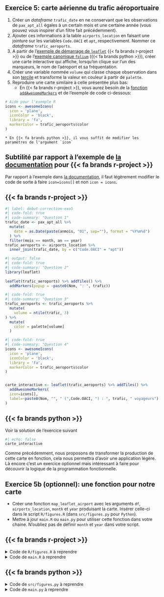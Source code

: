 ::: {.callout-note collapse="false" icon=false}
## `<i class="bi bi-book"></i>`{=html} Exercice 5: carte aérienne du trafic aéroportuaire

1. Créer un _dataframe_ `trafic_date` en ne conservant que les observations
de `pax_apt_all` égales à un certain mois et une certaine année (vous pouvez vous inspirer d'un filtre fait précédemment). 
2. Ajouter ces informations à la table `airports_location` en faisant une jointure sur les variables `Code.OACI` et `apt`, respectivement. Nommer ce _dataframe_ `trafic_aeroports`.
3. A partir de l'[exemple de démarrage de `leaflet`](https://rstudio.github.io/leaflet/articles/markers.html) {{< fa brands r-project >}} ou de l'[exemple canonique `folium`](https://python-visualization.github.io/folium/latest/getting_started.html#Adding-markers) ({{< fa brands python >}}),
créer une carte interactive qui affiche, lorsqu'on clique sur l'un des
marqueurs, le nom de l'aéroport et sa fréquentation. 
4. Créer une variable nommée `volume` qui classe chaque observation dans son [tercile](https://fr.wiktionary.org/wiki/tercile) et transforme la valeur
en couleur à partir de `palette`.  
5. Reproduire une carte similaire à celle présentée plus bas:
    * En {{< fa brands r-project >}}, vous aurez besoin de la [fonction `addAwesomeMarkers`](https://rstudio.github.io/leaflet/articles/markers.html#awesome-icons) et de l'exemple de code ci-dessous:

```.r
# Aide pour l'exemple R
icons <- awesomeIcons(
  icon = 'plane',
  iconColor = 'black',
  library = 'fa',
  markerColor = trafic_aeroports$color
)
```
        
    * En {{< fa brands python >}}, il vous suffit de modifier les paramètres de l'argument `icon`

        

:::: {.callout-warning collapse="true"}
## Subtilité par rapport à l'exemple de [la documentation](https://rstudio.github.io/leaflet/articles/markers.html#awesome-icons) pour {{< fa brands r-project >}}
Par rapport à l'exemple dans [la documentation](https://rstudio.github.io/leaflet/articles/markers.html#awesome-icons),
il faut légèrement modifier le code de sorte à faire `icon=icons[]`
et non `icon = icons`.
::::
:::

::::: {.panel-tabset group="language"}

## {{< fa brands r-project >}}


```r
#| label: debut-correction-exo5
#| code-fold: true
#| code-summary: "Question 1"
trafic_date <- pax_apt_all %>%
  mutate(
    date = as.Date(paste(anmois, "01", sep=""), format = "%Y%m%d")
  ) %>%
  filter(mois == month, an == year)
trafic_aeroports <- airports_location %>%
  inner_join(trafic_date, by = c("Code.OACI" = "apt"))
```


```r
#| output: false
#| code-fold: true
#| code-summary: "Question 2"
library(leaflet)
  
leaflet(trafic_aeroports) %>% addTiles() %>%
  addMarkers(popup = ~paste0(Nom, ": ", trafic)) 
```

```r
#| code-fold: true
#| code-summary: "Question 3"
trafic_aeroports <- trafic_aeroports %>%
  mutate(
    volume = ntile(trafic, 3)
) %>%
  mutate(
    color = palette[volume]
  )
```  


```r
#| code-fold: true
#| code-summary: "Question 4"
icons <- awesomeIcons(
  icon = 'plane',
  iconColor = 'black',
  library = 'fa',
  markerColor = trafic_aeroports$color
)


carte_interactive <- leaflet(trafic_aeroports) %>% addTiles() %>%
  addAwesomeMarkers(
  icon=icons[],
  label=~paste0(Nom, "", " (",Code.OACI, ") : ", trafic, " voyageurs")
)
```

## {{< fa brands python >}}

Voir la solution de l'exercice suivant

:::::


```r
#| echo: false
carte_interactive
```

Comme précédemment, nous proposons
de transformer la production de cette carte en fonction, cela nous permettra
d'avoir une application légère. Là encore c'est un exercice optionnel mais
intéressant à faire pour découvrir la logique de la programmation fonctionnelle. 

::: {.callout-note collapse="false" icon=false}
## `<i class="bi bi-book"></i>`{=html} Exercice 5b (optionnel): une fonction pour notre carte

- Créer une fonction `map_leaflet_airport` avec les arguments `df`, `airports_location`, `month` et `year` produisant la carte. Insérer celle-ci dans le script `R/figures.R` (dans `src/figures.py` pour `Python`).
- Mettre à jour `main.R` ou  `main.py` pour utiliser cette fonction dans votre chaine. N'oubliez pas de
définir `month` et `year` dans votre script. 
:::

::::: {.panel-tabset group="language"}

## {{< fa brands r-project >}}

<details>
<summary>
Code de `R/figures.R` à reprendre
</summary>
```.r
```
</details>

<details>
<summary>
Code de `main.R` à reprendre
</summary>
```.r
```
</details>

## {{< fa brands python >}}


<details>
<summary>
Code de `src/figures.py` à reprendre
</summary>
```.r
```
</details>

<details>
<summary>
Code de `main.py` à reprendre
</summary>
```.r
```
</details>


:::::